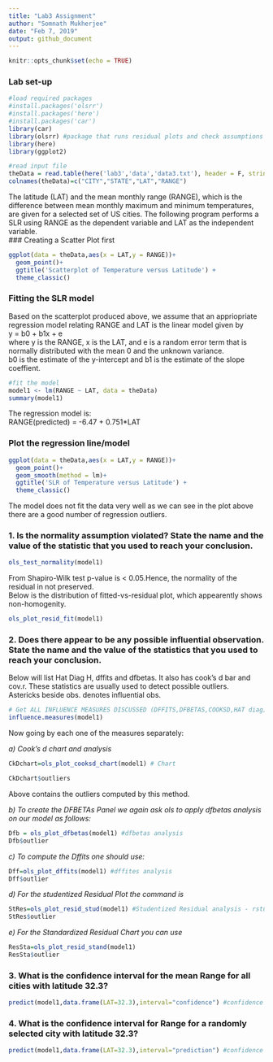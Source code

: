 ```yaml
---
title: "Lab3 Assignment"
author: "Somnath Mukherjee"
date: "Feb 7, 2019"
output: github_document
---
```


```r
knitr::opts_chunk$set(echo = TRUE)
```

###  Lab set-up 

```r
#load required packages
#install.packages('olsrr')
#install.packages('here')
#install.packages('car')
library(car)
library(olsrr) #package that runs residual plots and check assumptions for normality
library(here)
library(ggplot2)
```


```r
#read input file
theData = read.table(here('lab3','data','data3.txt'), header = F, stringsAsFactors = T) #use here() function to specify path
colnames(theData)=c("CITY","STATE","LAT","RANGE")
```

The latitude (LAT) and the mean monthly range (RANGE), which is the difference between
mean monthly maximum and minimum temperatures, are given for a selected set of US
cities. The following program performs a SLR using RANGE as the dependent variable and
LAT as the independent variable.      
###  Creating a Scatter Plot first  

```r
ggplot(data = theData,aes(x = LAT,y = RANGE))+
  geom_point()+
  ggtitle('Scatterplot of Temperature versus Latitude') +
  theme_classic()

```

###  Fitting the SLR model

Based on the scatterplot produced above, we assume that an appriopriate regression model
relating RANGE and LAT is the linear model given by  
  y = b0 + b1x + e  
where y is the RANGE, x is the LAT, and e is a random error term that is normally distributed with the mean 0 and the unknown variance.  
b0 is the estimate of the y-intercept and  b1 is the estimate of the slope coeffient.  

  
```r
#fit the model
model1 <‐ lm(RANGE ~ LAT, data = theData)
summary(model1)

```
The regression model is:    
RANGE(predicted) = -6.47 + 0.751*LAT  

### Plot the regression line/model  
```r
ggplot(data = theData,aes(x = LAT,y = RANGE))+
  geom_point()+
  geom_smooth(method = lm)+
  ggtitle('SLR of Temperature versus Latitude') +
  theme_classic()
```

The model does not fit the data very well as we can see in the plot above there are a good number of regression outliers.  

### 1. Is the normality assumption violated? State the name and the value of the statistic that you used to reach your conclusion.  

```r
ols_test_normality(model1)
```

From Shapiro-Wilk test p-value is < 0.05.Hence, the normality of the residual in not preserved.  
Below is the distribution of fitted-vs-residual plot, which appearently shows non-homogenity.    

```r
ols_plot_resid_fit(model1)
```

### 2. Does there appear to be any possible influential observation. State the name and the value of the statistics that you used to reach your conclusion.  

Below will list  Hat Diag H, dffits and dfbetas. It also has cook’s d bar and cov.r. These statistics are usually used to detect possible outliers.  
Astericks beside obs. denotes influential obs.  

```r
# Get ALL INFLUENCE MEASURES DISCUSSED (DFFITS,DFBETAS,COOKSD,HAT diag)
influence.measures(model1)
```

Now going by each one of the measures separately:  

*a) Cook’s d chart and analysis*        

```r
CkDchart=ols_plot_cooksd_chart(model1) # Chart
```


```r
CkDchart$outliers 
```

Above contains the outliers computed by this method.  

*b) To create the DFBETAs Panel we again ask ols to apply dfbetas analysis on our model as follows:*    
```r
Dfb = ols_plot_dfbetas(model1) #dfbetas analysis
Dfb$outlier
```

*c) To compute the Dffits one should use:*  
```r
Dff=ols_plot_dffits(model1) #dffites analysis
Dff$outlier
```


*d) For the studentized Residual Plot the command is*  
```r
StRes=ols_plot_resid_stud(model1) #Studentized Residual analysis - rstudent
StRes$outlier
```

*e) For the Standardized Residual Chart you can use*  
```r
ResSta=ols_plot_resid_stand(model1)
ResSta$outlier
```

### 3. What is the confidence interval for the mean Range for all cities with latitude 32.3?

```r
predict(model1,data.frame(LAT=32.3),interval="confidence") #confidence for mean at 95%

```

### 4. What is the confidence interval for Range for a randomly selected city with latitude 32.3?

```r
predict(model1,data.frame(LAT=32.3),interval="prediction") #confidence for fitted at 95%
```
